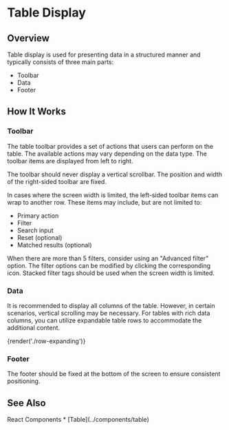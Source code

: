 
# Table Display

## Overview

Table display is used for presenting data in a structured manner and typically consists of three main parts:
* Toolbar
* Data
* Footer

## How It Works

### Toolbar

The table toolbar provides a set of actions that users can perform on the table. The available actions may vary depending on the data type. The toolbar items are displayed from left to right.

The toolbar should never display a vertical scrollbar. The position and width of the right-sided toolbar are fixed.

In cases where the screen width is limited, the left-sided toolbar items can wrap to another row. These items may include, but are not limited to:
* Primary action
* Filter
* Search input
* Reset (optional)
* Matched results (optional)

When there are more than 5 filters, consider using an "Advanced filter" option. The filter options can be modified by clicking the corresponding icon. Stacked filter tags should be used when the screen width is limited.

### Data

It is recommended to display all columns of the table. However, in certain scenarios, vertical scrolling may be necessary. For tables with rich data columns, you can utilize expandable table rows to accommodate the additional content.

{render('./row-expanding')}

### Footer

The footer should be fixed at the bottom of the screen to ensure consistent positioning.

## See Also

<Flex>
  <Grid
    templateColumns="1fr"
    columnGap="18x"
    rowGap="4x"
  >
    <TextLabel>React Components</TextLabel>
    <Box>
      * [Table](../components/table)
    </Box>
  </Grid>
</Flex>
